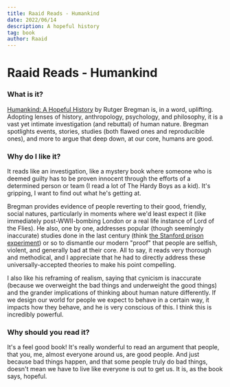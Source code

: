 ```yaml
---
title: Raaid Reads - Humankind
date: 2022/06/14
description: A hopeful history
tag: book
author: Raaid
---
```


# Raaid Reads - Humankind

### What is it?

[Humankind: A Hopeful History](https://en.wikipedia.org/wiki/Humankind%3A_A_Hopeful_History) by Rutger Bregman is, in a word, uplifting. Adopting lenses of history, anthropology, psychology, and philosophy, it is a vast yet intimate investigation (and rebuttal) of human nature. Bregman spotlights events, stories, studies (both flawed ones and reproducible ones), and more to argue that deep down, at our core, humans are good.

### Why do I like it?

It reads like an investigation, like a mystery book where someone who is deemed guilty has to be proven innocent through the efforts of a determined person or team (I read a lot of The Hardy Boys as a kid). It's gripping, I want to find out what he's getting at.

Bregman provides evidence of people reverting to their good, friendly, social natures, particularly in moments where we'd least expect it (like immediately post-WWII-bombing London or a real life instance of Lord of the Flies). He also, one by one, addresses popular (though seemingly inaccurate) studies done in the last century (think [the Stanford prison experiment](https://en.wikipedia.org/wiki/Stanford_prison_experiment)) or so to dismantle our modern "proof" that people are selfish, violent, and generally bad at their core. All to say, it reads very thorough and methodical, and I appreciate that he had to directly address these universally-accepted theories to make his point compelling.

I also like his reframing of realism, saying that cynicism is inaccurate (because we overweight the bad things and underweight the good things) and the grander implications of thinking about human nature differently. If we design our world for people we expect to behave in a certain way, it impacts how they behave, and he is very conscious of this. I think this is incredibly powerful.

### Why should you read it?

It's a feel good book! It's really wonderful to read an argument that people, that you, me, almost everyone around us, are good people. And just because bad things happen, and that some people truly do bad things, doesn't mean we have to live like everyone is out to get us. It is, as the book says, hopeful.
